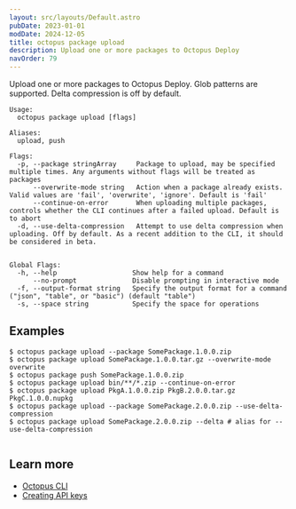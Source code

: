 ```yaml
---
layout: src/layouts/Default.astro
pubDate: 2023-01-01
modDate: 2024-12-05
title: octopus package upload
description: Upload one or more packages to Octopus Deploy
navOrder: 79
---
```


Upload one or more packages to Octopus Deploy. Glob patterns are supported. Delta compression is off by default.

```
Usage:
  octopus package upload [flags]

Aliases:
  upload, push

Flags:
  -p, --package stringArray     Package to upload, may be specified multiple times. Any arguments without flags will be treated as packages
      --overwrite-mode string   Action when a package already exists. Valid values are 'fail', 'overwrite', 'ignore'. Default is 'fail'
      --continue-on-error       When uploading multiple packages, controls whether the CLI continues after a failed upload. Default is to abort
  -d, --use-delta-compression   Attempt to use delta compression when uploading. Off by default. As a recent addition to the CLI, it should be considered in beta.


Global Flags:
  -h, --help                   Show help for a command
      --no-prompt              Disable prompting in interactive mode
  -f, --output-format string   Specify the output format for a command ("json", "table", or "basic") (default "table")
  -s, --space string           Specify the space for operations

```

## Examples

<SamplesInstance />

```
$ octopus package upload --package SomePackage.1.0.0.zip
$ octopus package upload SomePackage.1.0.0.tar.gz --overwrite-mode overwrite
$ octopus package push SomePackage.1.0.0.zip	
$ octopus package upload bin/**/*.zip --continue-on-error
$ octopus package upload PkgA.1.0.0.zip PkgB.2.0.0.tar.gz PkgC.1.0.0.nupkg
$ octopus package upload --package SomePackage.2.0.0.zip --use-delta-compression
$ octopus package upload SomePackage.2.0.0.zip --delta # alias for --use-delta-compression


```

## Learn more

- [Octopus CLI](/docs/octopus-rest-api/cli)
- [Creating API keys](/docs/octopus-rest-api/how-to-create-an-api-key)